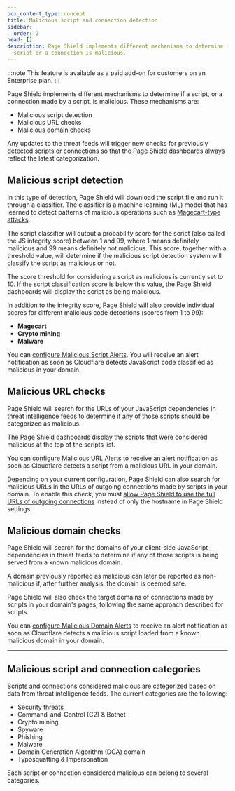 ```yaml
---
pcx_content_type: concept
title: Malicious script and connection detection
sidebar:
  order: 2
head: []
description: Page Shield implements different mechanisms to determine if a
  script or a connection is malicious.
---
```


:::note
This feature is available as a paid add-on for customers on an Enterprise plan.
:::

Page Shield implements different mechanisms to determine if a script, or a connection made by a script, is malicious. These mechanisms are:

- Malicious script detection
- Malicious URL checks
- Malicious domain checks

Any updates to the threat feeds will trigger new checks for previously detected scripts or connections so that the Page Shield dashboards always reflect the latest categorization.

## Malicious script detection

In this type of detection, Page Shield will download the script file and run it through a classifier. The classifier is a machine learning (ML) model that has learned to detect patterns of malicious operations such as [Magecart-type attacks](https://sansec.io/what-is-magecart).

The script classifier will output a probability score for the script (also called the JS integrity score) between 1 and 99, where 1 means definitely malicious and 99 means definitely not malicious. This score, together with a threshold value, will determine if the malicious script detection system will classify the script as malicious or not.

The score threshold for considering a script as malicious is currently set to 10. If the script classification score is below this value, the Page Shield dashboards will display the script as being malicious.

In addition to the integrity score, Page Shield will also provide individual scores for different malicious code detections (scores from 1 to 99):

- **Magecart**
- **Crypto mining**
- **Malware**

You can [configure Malicious Script Alerts](/page-shield/alerts/configure/). You will receive an alert notification as soon as Cloudflare detects JavaScript code classified as malicious in your domain.

## Malicious URL checks

Page Shield will search for the URLs of your JavaScript dependencies in threat intelligence feeds to determine if any of those scripts should be categorized as malicious.

The Page Shield dashboards display the scripts that were considered malicious at the top of the scripts list.

You can [configure Malicious URL Alerts](/page-shield/alerts/configure/) to receive an alert notification as soon as Cloudflare detects a script from a malicious URL in your domain.

Depending on your current configuration, Page Shield can also search for malicious URLs in the URLs of outgoing connections made by scripts in your domain. To enable this check, you must [allow Page Shield to use the full URLs of outgoing connections](/page-shield/reference/settings/#connection-target-details) instead of only the hostname in Page Shield settings.

## Malicious domain checks

Page Shield will search for the domains of your client-side JavaScript dependencies in threat feeds to determine if any of those scripts is being served from a known malicious domain.

A domain previously reported as malicious can later be reported as non-malicious if, after further analysis, the domain is deemed safe.

Page Shield will also check the target domains of connections made by scripts in your domain's pages, following the same approach described for scripts.

You can [configure Malicious Domain Alerts](/page-shield/alerts/configure/) to receive an alert notification as soon as Cloudflare detects a malicious script loaded from a known malicious domain in your domain.

---

## Malicious script and connection categories

Scripts and connections considered malicious are categorized based on data from threat intelligence feeds. The current categories are the following:

- Security threats
- Command-and-Control (C2) & Botnet
- Crypto mining
- Spyware
- Phishing
- Malware
- Domain Generation Algorithm (DGA) domain
- Typosquatting & Impersonation

Each script or connection considered malicious can belong to several categories.
